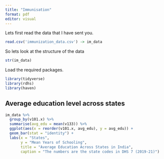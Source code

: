 ```yaml
---
title: "Immunisation"
format: pdf
editor: visual
---
```


Lets first read the data that I have sent you.
```r
read.csv('immunization_data.csv') -> im_data 
```

So lets look at the structure of the data
```r
str(im_data)
```

Load the required packages.
```r
library(tidyverse)
library(rdhs)
library(haven)
```


## Average education level across states

```r
im_data %>% 
  group_by(v101.x) %>% 
  summarise(avg_edu = mean(v133)) %>% 
  ggplot(aes(x = reorder(v101.x, avg_edu), y = avg_edu)) +
  geom_bar(stat = "identity") +
  labs(x = "States",
       y = "Mean Years of Schooling",
       title = "Average Education Across States in India",
       caption = "The numbers are the state codes in DHS 7 (2019-21)")
```

